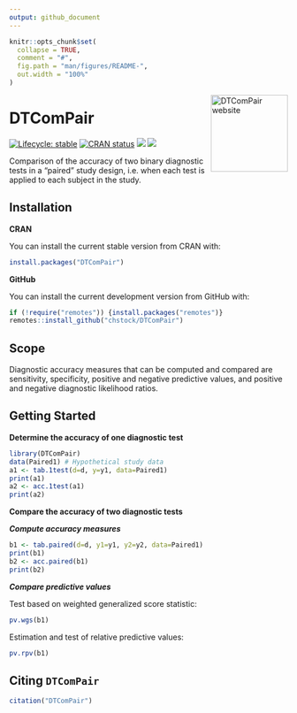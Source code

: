 ```yaml
---
output: github_document
---
```


<!-- README.md is generated from README.Rmd. Please edit that file -->

```r
knitr::opts_chunk$set(
  collapse = TRUE,
  comment = "#",
  fig.path = "man/figures/README-",
  out.width = "100%"
)
```

<a href="https://chstock.github.io/DTComPair/"><img src="man/figures/logo.png" align="right" height="139" alt="DTComPair website" /></a>

# DTComPair

<!-- badges: start -->
[![Lifecycle: stable](https://img.shields.io/badge/lifecycle-stable-brightgreen.svg)](https://lifecycle.r-lib.org/articles/stages.html#stable)
[![CRAN status](https://www.r-pkg.org/badges/version/DTComPair)](https://CRAN.R-project.org/package=DTComPair)
[![](http://cranlogs.r-pkg.org/badges/last-month/DTComPair)](https://cran.r-project.org/package=DTComPair)
[![](http://cranlogs.r-pkg.org/badges/grand-total/DTComPair)](https://cran.r-project.org/package=DTComPair)
<!-- badges: end -->

Comparison of the accuracy of two binary diagnostic tests in a "paired" study design, i.e. when each test is applied to each subject in the study.


## Installation

**CRAN**

You can install the current stable version from CRAN with:

```r
install.packages("DTComPair")
```

**GitHub**

You can install the current development version from GitHub with:

```r
if (!require("remotes")) {install.packages("remotes")}
remotes::install_github("chstock/DTComPair")
```

## Scope

Diagnostic accuracy measures that can be computed and compared are sensitivity, specificity, positive and negative predictive values, and positive and negative diagnostic likelihood ratios.  


## Getting Started

**Determine the accuracy of one diagnostic test**

```r
library(DTComPair)
data(Paired1) # Hypothetical study data
a1 <- tab.1test(d=d, y=y1, data=Paired1)
print(a1)
a2 <- acc.1test(a1)
print(a2)
```

**Compare the accuracy of two diagnostic tests**

***Compute accuracy measures***
```r
b1 <- tab.paired(d=d, y1=y1, y2=y2, data=Paired1)
print(b1) 
b2 <- acc.paired(b1)
print(b2)
```

***Compare predictive values***

Test based on weighted generalized score statistic:
```r
pv.wgs(b1)  
```


Estimation and test of relative predictive values:
```r
pv.rpv(b1)
```


## Citing `DTComPair`


```r
citation("DTComPair")
```
